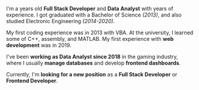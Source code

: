 I'm a <Age date='1996-09-12T00:00:00.000Z' /> years old **Full Stack Developer** and **Data Analyst** with <Age date='2018-08-17T00:00:00.000Z' /> years of experience. I got graduated with a Bachelor of Science _(2013)_, and also studied Electronic Engineering _(2014-2020)_.

My first coding experience was in 2013 with VBA. At the university, I learned some of C++, assembly, and MATLAB. My first experience with **web development** was in 2019.

I've been **working as Data Analyst since 2018** in the gaming industry, where I usually **manage databases** and develop **frontend dashboards**.

Currently, I'm **looking for a new position** as a **Full Stack Developer** or **Frontend Developer**.

